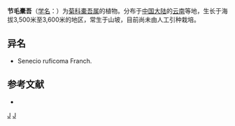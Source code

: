 {{Speciesbox 
| genus = Ligularia
| species = ruficoma
| authority = (Franch.) Hand.-Mazz.
}}

'''节毛橐吾'''（[[学名|学名]]：{{lang|la|''Ligularia ruficoma''}}）为[[菊科|菊科]][[橐吾属|橐吾属]]的植物。分布于[[中国大陆|中国大陆]]的[[云南|云南]]等地，生长于海拔3,500米至3,600米的地区，常生于山坡，目前尚未由人工引种栽培。

== 异名 ==
* Senecio ruficoma Franch.

== 参考文献 ==
<div class="references-small">
* {{cite web| url =http://www.bioinfo.cn/db05/KmzwSpecies.php?action=view&id=5068| title =节毛橐吾| work =《中国高等植物数据库全库》| publisher =中国科学院微生物研究所| author =昆明植物研究所| accessdate =2009-02-25| deadurl =yes| archiveurl =https://web.archive.org/web/20160305020303/http://www.bioinfo.cn/db05/KmzwSpecies.php?action=view&id=5068| archivedate =2016-03-05}}
</div>
{{Taxonbar|from=Q15231632}}

[[Category:橐吾属|J]]
[[Category:云南植物|J]]